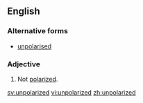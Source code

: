 ==English==

===Alternative forms===
* [[unpolarised]]

===Adjective===
{{en-adj|-}}

# Not [[polarized]].

[[sv:unpolarized]]
[[vi:unpolarized]]
[[zh:unpolarized]]